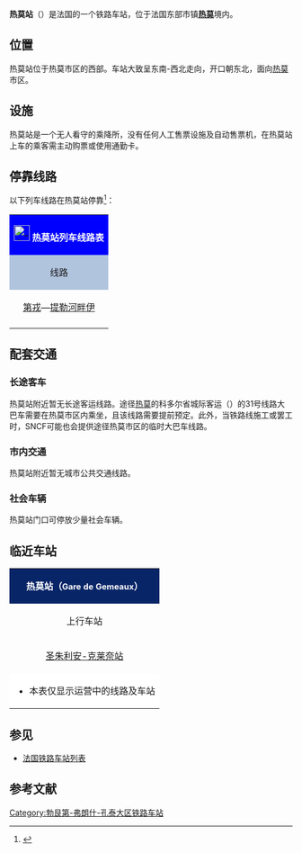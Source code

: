 {{Infobox station
| name          =[[File:Sncf-logo.svg|32x32px]]热莫站<br>{{lang|fr|Gare de Gemeaux}} 
| type          = [[法国铁路|法国铁路]]
| image = 
|image_caption = 
| address       = {{FRA}}[[科多尔省|科多尔省]][[热莫|热莫]]
| latd          = 47
| latm          = 28
| lats          = 41
| latNS         = N
| longd         = 5
| longm         = 07
| longs         = 47
| longEW        = E
| operator = [[File:_Sncf-logo.svg|32x32px]]
| coordinates_display = yes
| iso_region    = FR
| line          = 
* {{link-fr|第戎－提勒河畔伊铁路|Ligne de Dijon-Ville à Is-sur-Tille}}
| structure           = 地面
| levels              = 1层
| platform      = 2
| tracks        = 2
| elevation = 306
| opened        = 1872年10月28日
| rebuilt =
| status = 使用中
| closed        = 
| passengers= 约2.2万人次<ref>{{Cite web|url=https://ressources.data.sncf.com/explore/dataset/frequentation-gares/?sort=voyageurs_2014&q=gemeaux|title=Fréquentation en gares|accessdate=2017-01-04|author=SNCF|date=|language=法语|publisher=SNCF Open Data}}</ref>
| pass_year= 2015年
| ADA                 = 
| station_type = 乘降所
| connections = （无）
| route_map =
| map_locator   = 
| note =
| services = [[法国大区列车|TER]]
}}

'''热莫站'''（{{lang-fr|Gare de Gemeaux}}）是法国的一个铁路车站，位于法国东部市镇'''[[热莫|热莫]]'''境内。

==位置==

热莫站位于热莫市区的西部。车站大致呈东南-西北走向，开口朝东北，面向[[热莫|热莫]]市区。

==设施==

热莫站是一个无人看守的乘降所，没有任何人工售票设施及自动售票机，在热莫站上车的乘客需主动购票或使用通勤卡。

== 停靠线路 ==

{{动态列表|最后更新时间：2017年1月4日。本章节内容仅供参考，不排除因施工或罢工而引发的临时性变更。欢迎修正和补充}}

以下列车线路在热莫站停靠<ref>{{Cite web|url=http://cdn.ter.sncf.com/medias/PDF/bourgogne/Fiche_horaire_04_DIJON_IS_SUR%20TILLE_SA2017_tcm54-34453_tcm54-34467.pdf|title=Is-sur-Tille - Dijon|accessdate=2017-01-04|author=SNCF|date=|language=法语|publisher=TER Bourgogne|deadurl=yes|archiveurl=https://web.archive.org/web/20161125044955/http://cdn.ter.sncf.com/medias/PDF/bourgogne/Fiche_horaire_04_DIJON_IS_SUR%20TILLE_SA2017_tcm54-34453_tcm54-34467.pdf|archivedate=2016-11-25}}</ref>：

{| class="wikitable mw-collapsible" 
|colspan="5" style="background:#0000FF" align="center" |[[File:_Sncf-logo.svg|28x28px]] <font color=#FFFFFF>'''热莫站列车线路表'''</font>
|-
!style="background:#B0C4DE"| 线路
!style="background:#B0C4DE"|车种
!style="background:#B0C4DE"|上一站
!style="background:#B0C4DE"|下一站
!style="background:#B0C4DE"|大致运行频率{{noteTag|name=noteA}}
|-
|[[第戎城站|第戎]]—[[提勒河畔伊站|提勒河畔伊]]
| rowspan="1" align="center"|'''[[法国大区列车|TER]]'''
|[[圣朱利安-克莱奈站|圣朱利安-克莱奈]]
|[[提勒河畔伊站|提勒河畔伊]]
|每天4~12趟
|-
|colspan="5" style="background:#FFFFFF"|{{noteFoot|1=
{{noteTag|name=noteA|1=在本栏中，往返1次为"1趟"}}
}}
|}

==配套交通==
===长途客车===

热莫站附近暂无长途客运线路。途径[[热莫|热莫]]的科多尔省城际客运（{{lang-fr|Transco}}）的31号线路大巴车需要在热莫市区内乘坐，且该线路需要提前预定。此外，当铁路线施工或罢工时，SNCF可能也会提供途径热莫市区的临时大巴车线路。

===市内交通===

热莫站附近暂无城市公共交通线路。

===社会车辆===

热莫站门口可停放少量社会车辆。

==临近车站==

{|class="wikitable mw-collapsible" style="margin: 0 auto; width:42em;"
|colspan="3"  style="background:#082567" align="center"|<font color=#FFFFFF>'''热莫站（<span style="font-size:11pt;">Gare de Gemeaux</span>）'''</font>
|-
!上行车站
!线路
!下行车站
|-
|align="center" |[[圣朱利安-克莱奈站|圣朱利安-克莱奈站]]
|align="center" |'''{{link-fr|第戎－提勒河畔伊铁路|Ligne de Dijon-Ville à Is-sur-Tille}}'''
|align="center" |[[提勒河畔伊站|提勒河畔伊站]]
|-
|colspan="3" style="background:#FFFFFF"|
*本表仅显示运营中的线路及车站
|}

==参见==
* [[法国铁路车站列表|法国铁路车站列表]]

== 参考文献 ==
{{Reflist}}

[[Category:勃艮第-弗朗什-孔泰大区铁路车站|Category:勃艮第-弗朗什-孔泰大区铁路车站]]